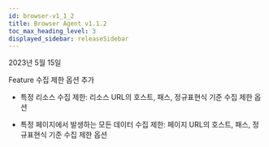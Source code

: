 ```yaml
---
id: browser-v1_1_2
title: Browser Agent v1.1.2
toc_max_heading_level: 3
displayed_sidebar: releaseSidebar
---
```


2023년 5월 15일

<p><Status>Feature</Status> 수집 제한 옵션 추가</p>

- 특정 리소스 수집 제한: 리소스 URL의 호스트, 패스, 정규표현식 기준 수집 제한 옵션

- 특정 페이지에서 발생하는 모든 데이터 수집 제한: 페이지 URL의 호스트, 패스, 정규표현식 기준 수집 제한 옵션